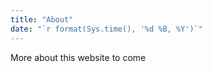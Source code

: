 ```yaml
---
title: "About"
date: "`r format(Sys.time(), '%d %B, %Y')`"
---
```


More about this website to come

